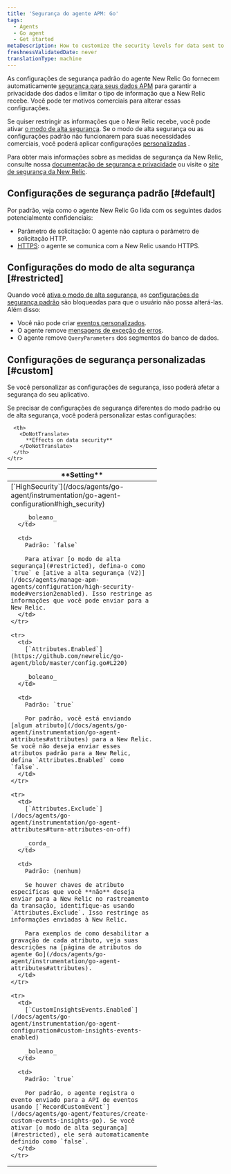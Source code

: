 ```yaml
---
title: 'Segurança do agente APM: Go'
tags:
  - Agents
  - Go agent
  - Get started
metaDescription: How to customize the security levels for data sent to New Relic from your Go app.
freshnessValidatedDate: never
translationType: machine
---
```


As configurações de segurança padrão do agente New Relic Go fornecem automaticamente [segurança para seus dados APM](/docs/using-new-relic/new-relic-security/security/apm-agent-data-security) para garantir a privacidade dos dados e limitar o tipo de informação que a New Relic recebe. Você pode ter motivos comerciais para alterar essas configurações.

Se quiser restringir as informações que o New Relic recebe, você pode ativar [o modo de alta segurança](#restricted). Se o modo de alta segurança ou as configurações padrão não funcionarem para suas necessidades comerciais, você poderá aplicar configurações [personalizadas](#custom) .

Para obter mais informações sobre as medidas de segurança da New Relic, consulte nossa [documentação de segurança e privacidade](/docs/using-new-relic/new-relic-security/security/security-matters-data-privacy-new-relic) ou visite o [site de segurança da New Relic](https://newrelic.com/security).

## Configurações de segurança padrão [#default]

Por padrão, veja como o agente New Relic Go lida com os seguintes dados potencialmente confidenciais:

* Parâmetro de solicitação: O agente não captura o parâmetro de solicitação HTTP.
* [HTTPS](/docs/agents/go-agent/instrumentation/go-agent-configuration#use-tls): o agente se comunica com a New Relic usando HTTPS.

## Configurações do modo de alta segurança [#restricted]

Quando você [ativa o modo de alta segurança](/docs/agents/go-agent/instrumentation/go-agent-configuration#high_security), as [configurações de segurança padrão](#default) são bloqueadas para que o usuário não possa alterá-las. Além disso:

* Você não pode criar [eventos personalizados](/docs/agents/go-agent/features/create-custom-events-insights-go).
* O agente remove [mensagens de exceção de erros](https://github.com/newrelic/go-agent/blob/master/GUIDE.md#error-reporting).
* O agente remove `QueryParameters` dos segmentos do banco de dados.

## Configurações de segurança personalizadas [#custom]

<Callout variant="caution">
  Se você personalizar as configurações de segurança, isso poderá afetar a segurança do seu aplicativo.
</Callout>

Se precisar de configurações de segurança diferentes do modo padrão ou de alta segurança, você poderá personalizar estas configurações:

<table>
  <thead>
    <tr>
      <th width="330px">
        <DoNotTranslate>
          **Setting**
        </DoNotTranslate>
      </th>

      <th>
        <DoNotTranslate>
          **Effects on data security**
        </DoNotTranslate>
      </th>
    </tr>
  </thead>

  <tbody>
    <tr>
      <td>
        [`HighSecurity`](/docs/agents/go-agent/instrumentation/go-agent-configuration#high_security)

        _boleano_
      </td>

      <td>
        Padrão: `false`

        Para ativar [o modo de alta segurança](#restricted), defina-o como `true` e [ative a alta segurança (V2)](/docs/agents/manage-apm-agents/configuration/high-security-mode#version2enabled). Isso restringe as informações que você pode enviar para a New Relic.
      </td>
    </tr>

    <tr>
      <td>
        [`Attributes.Enabled`](https://github.com/newrelic/go-agent/blob/master/config.go#L220)

        _boleano_
      </td>

      <td>
        Padrão: `true`

        Por padrão, você está enviando [algum atributo](/docs/agents/go-agent/instrumentation/go-agent-attributes#attributes) para a New Relic. Se você não deseja enviar esses atributos padrão para a New Relic, defina `Attributes.Enabled` como `false`.
      </td>
    </tr>

    <tr>
      <td>
        [`Attributes.Exclude`](/docs/agents/go-agent/instrumentation/go-agent-attributes#turn-attributes-on-off)

        _corda_
      </td>

      <td>
        Padrão: (nenhum)

        Se houver chaves de atributo específicas que você **não** deseja enviar para a New Relic no rastreamento da transação, identifique-as usando `Attributes.Exclude`. Isso restringe as informações enviadas à New Relic.

        Para exemplos de como desabilitar a gravação de cada atributo, veja suas descrições na [página de atributos do agente Go](/docs/agents/go-agent/instrumentation/go-agent-attributes#attributes).
      </td>
    </tr>

    <tr>
      <td>
        [`CustomInsightsEvents.Enabled`](/docs/agents/go-agent/instrumentation/go-agent-configuration#custom-insights-events-enabled)

        _boleano_
      </td>

      <td>
        Padrão: `true`

        Por padrão, o agente registra o evento enviado para a API de eventos usando [`RecordCustomEvent`](/docs/agents/go-agent/features/create-custom-events-insights-go). Se você ativar [o modo de alta segurança](#restricted), ele será automaticamente definido como `false`.
      </td>
    </tr>
  </tbody>
</table>